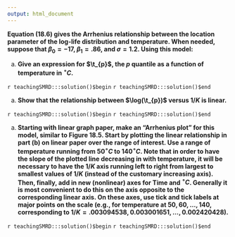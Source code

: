 ```yaml
---
output: html_document
---
```


__Equation (18.6) gives the Arrhenius relationship between the location parameter of the log-life distribution and temperature. When needed,  suppose that $\beta_{0}=-17$, $\beta_{1}=.86$, and $\sigma=1.2$. Using this model:__

a. __Give an expression for $\t_{p}$, the $p$ quantile  as a function of temperature in $^{\circ}C$.__

`r teachingSMRD:::solution()$begin`
`r teachingSMRD:::solution()$end`

a. __Show that the relationship between $\log(\t_{p})$ versus $1/K$ is linear.__

`r teachingSMRD:::solution()$begin`
`r teachingSMRD:::solution()$end`

a. __Starting with linear graph paper, make an "Arrhenius plot" for this model, similar to Figure 18.5.  Start by plotting the linear relationship in part (b) on linear paper over the range of interest. Use a range of temperature running from $50^{\circ}C$ to $140^{\circ}C$.  Note that in order to have the slope of the plotted line decreasing in with temperature, it will be necessary to have the $1/K$ axis running left to right from largest to smallest values of $1/K$ (instead of the customary increasing axis). Then, finally, add in new (nonlinear) axes for Time and $^{\circ}C$.  Generally it is most convenient to do this on the axis opposite to the corresponding linear axis. On these axes, use tick and tick labels at major points on the scale (e.g., for temperature at $50, 60, \dots , 140$, corresponding to $1/K=.003094538, 0.003001651,\dots , 0.002420428$).__

`r teachingSMRD:::solution()$begin`
`r teachingSMRD:::solution()$end`
